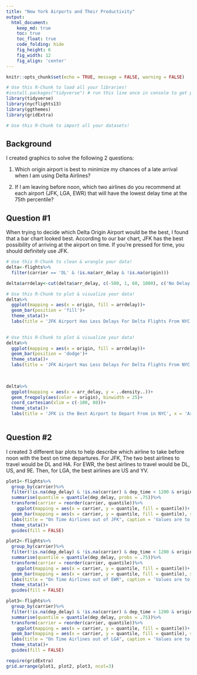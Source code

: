 ```yaml
---
title: "New York Airports and Their Productivity"
output:
  html_document:  
    keep_md: true
    toc: true
    toc_float: true
    code_folding: hide
    fig_height: 6
    fig_width: 12
    fig_align: 'center'
---
```


```r
knitr::opts_chunk$set(echo = TRUE, message = FALSE, warning = FALSE)
```

```r
# Use this R-Chunk to load all your libraries!
#install.packages("tidyverse") # run this line once in console to get package
library(tidyverse)
library(nycflights13)
library(ggthemes)
library(gridExtra)
```

```r
# Use this R-Chunk to import all your datasets!

```

## Background

I created graphics to solve the following 2 questions:

1. Which origin airport is best to minimize my chances of a late arrival when I am using Delta Airlines?

2. If I am leaving before noon, which two airlines do you recommend at each airport (JFK, LGA, EWR) that will have the lowest delay time at the 75th percentile?



## Question #1

When trying to decide which Delta Origin Airport would be the best, I found that a bar chart looked best. According to our bar chart, JFK has the best possibility of arriving at the airport on time. If you're pressed for time, you should definitely use JFK.

```r
# Use this R-Chunk to clean & wrangle your data!
delta<-flights%>%
  filter(carrier == 'DL' & !is.na(arr_delay & !is.na(origin)))

delta$arrdelay<-cut(delta$arr_delay, c(-500, 1, 60, 1000), c('No Delay', 'Less Than 1 Hour Delay','Long Delay'))

```
```r
# Use this R-Chunk to plot & visualize your data!
delta%>%
  ggplot(mapping = aes(x = origin, fill = arrdelay))+
  geom_bar(position = 'fill')+
  theme_stata()+
  labs(title = 'JFK Airport Has Less Delays For Delta Flights From NYC', x = 'Origin Airport', y = 'Proportion of Flights', fill = '')
  
```


```r
# Use this R-Chunk to plot & visualize your data!
delta%>%
  ggplot(mapping = aes(x = origin, fill = arrdelay))+
  geom_bar(position = 'dodge')+
  theme_stata()+
  labs(title = 'JFK Airport Has Less Delays For Delta Flights From NYC', x = 'Origin Airport', y = 'Proportion of Flights', fill = '')
  
  
```

```r
delta%>%
  ggplot(mapping = aes(x = arr_delay, y = ..density..))+
  geom_freqpoly(aes(color = origin), binwidth = 25)+
  coord_cartesian(xlim = c(-100, 80))+
  theme_stata()+
  labs(title = 'JFK is the Best Airport to Depart From in NYC', x = 'Arrival Delay(In Minutes)', y = 'Proportion of Flights', color = 'Origin')
  
```

## Question #2

I created 3 different bar plots to help describe which airline to take before noon with the best on time departures. For JFK, The two best airlines to travel would be DL and HA. For EWR, the best airlines to travel would be DL, US, and 9E. Then, for LGA, the best airlines are US and YV. 
```r
plot1<-flights%>%
  group_by(carrier)%>%
  filter(!is.na(dep_delay) & !is.na(carrier) & dep_time < 1200 & origin == 'JFK')%>%
  summarise(quantile = quantile(dep_delay, probs = .75))%>%
  transform(carrier = reorder(carrier, quantile))%>%
    ggplot(mapping = aes(x = carrier, y = quantile, fill = quantile))+
  geom_bar(mapping = aes(x = carrier, y = quantile, fill = quantile), stat = 'identity')+
  labs(title = "On Time Airlines out of JFK", caption = 'Values are to the 75th Quartile', x = 'Airline', y = 'Number of Minutes Late', fill = 'Minutes Late')+
  theme_stata()+
  guides(fill = FALSE)
```
```r
plot2<-flights%>%
  group_by(carrier)%>%
  filter(!is.na(dep_delay) & !is.na(carrier) & dep_time < 1200 & origin == 'EWR')%>%
  summarise(quantile = quantile(dep_delay, probs = .75))%>%
  transform(carrier = reorder(carrier, quantile))%>%
    ggplot(mapping = aes(x = carrier, y = quantile, fill = quantile))+
  geom_bar(mapping = aes(x = carrier, y = quantile, fill = quantile), stat = 'identity')+
  labs(title = "On Time Airlines out of EWR", caption = 'Values are to the 75th Quartile', x = 'Airline', y = 'Number of Minutes Late', fill = 'Minutes Late')+
  theme_stata()+
  guides(fill = FALSE)
```
```r
plot3<-flights%>%
  group_by(carrier)%>%
  filter(!is.na(dep_delay) & !is.na(carrier) & dep_time < 1200 & origin == 'LGA')%>%
  summarise(quantile = quantile(dep_delay, probs = .75))%>%
  transform(carrier = reorder(carrier, quantile))%>%
    ggplot(mapping = aes(x = carrier, y = quantile, fill = quantile))+
  geom_bar(mapping = aes(x = carrier, y = quantile, fill = quantile), stat = 'identity')+
  labs(title = "On Time Airlines out of LGA", caption = 'Values are to the 75th Quartile', x = 'Airline', y = 'Number of Minutes Late', fill = 'Minutes Late')+
  theme_stata()+
  guides(fill = FALSE)

require(gridExtra)
grid.arrange(plot1, plot2, plot3, ncol=3)
```


